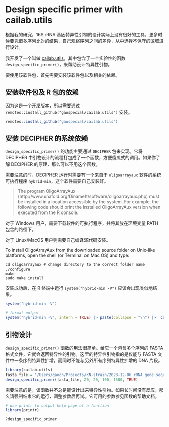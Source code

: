 # Design specific primer with cailab.utils

根据我的研究，16S rRNA 基因特异性引物的设计实际上没有很好的工具，更多时候要凭借多序列比对的结果，自己观察序列之间的差异，从中选择不保守的区域进行设计。

我开发了一个叫做 [cailab.utils](https://github.com/gaospecial/cailab.utils)，其中包含了一个实验性的函数 `design_specific_primer()`，来帮助设计特异性引物。 

要使用该软件包，首先需要安装该软件包以及相关的依赖。

## 安装软件包及 R 包的依赖

因为这是一个开发版本，所以需要通过 `remotes::install_github("gaospecial/cailab.utils")` 安装。

```r
remotes::install_github("gaospecial/cailab.utils")
```

## 安装 DECIPHER 的系统依赖

`design_specific_primer()` 的功能主要通过 `DECIPHER` 包来实现。它将 DECIPHER 中引物设计的流程打包成了一个函数，方便傻瓜式的调用。如果你了解 DECIPHER 的原理，那么可以不用这个函数。

需要注意的时，DECIPHER 运行时需要有一个来自于 `oligoarrayaux` 软件的系统可执行程序 `hybrid-min`，这个软件需要自己安装好。

> The program OligoArrayAux (http://www.unafold.org/Dinamelt/software/oligoarrayaux.php) must be installed in a location accessible by the system. For example, the following code should print the installed OligoArrayAux version when executed from the R console:

对于 Windows 用户，需要下载软件的可执行程序，并将其放在环境变量 PATH 包含的路径下。

对于 Linux/MacOS 用户则需要自己编译源代码安装。

To install OligoArrayAux from the downloaded source folder on Unix-like platforms, open the shell (or Terminal on Mac OS) and type:

```
cd oligoarrayaux # change directory to the correct folder name
./configure
make
sudo make install
```

安装成功后，在 R 终端中运行 `system("hybrid-min -V")` 应该会出现类似地结果。

```r
system("hybrid-min -V")
```

```r
# format output
system("hybrid-min -V", intern = TRUE) |> paste(collapse = "\n") |>  cat()
```
## 引物设计

`design_specific_primer()` 函数的用法很简单。给它一个包含多个序列的 FASTA 格式文件，它就会返回特异性的引物。这里的特异性引物指的是仅能与 FASTA 文件中一条序列特异性扩增，而同时不能与另外所有序列特异性扩增的 DNA 片段。

```r
library(cailab.utils)
fasta_file = "/Users/gaoch/Projects/KN-strain/2023-12-06 rRNA gene sequence/16S-rRNA-gene-sequence-of-KN-strains.fa"
design_specific_primer(fasta_file, 20, 20, 100, 1500, TRUE)
```

需要注意的是，该函数并不总是能设计出来特异性引物。如果长时间没有反应，那么请强制结束它的运行，调整参数后再试。它可用的参数参见函数的帮助文档。

```r
# use printr to output help page of a function
library(printr)
```


```r
?design_specific_primer
```

